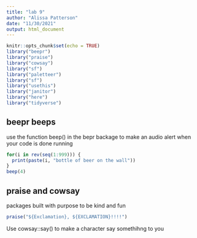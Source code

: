 ```yaml
---
title: "lab 9"
author: "Alissa Patterson"
date: "11/30/2021"
output: html_document
---
```


```r
knitr::opts_chunk$set(echo = TRUE)
library("beepr")
library("praise")
library("cowsay")
library("sf")
library("paletteer")
library("sf")
library("usethis")
library("janitor")
library("here")
library("tidyverse")
```

## beepr beeps

use the function beep() in the bepr backage to make an audio alert when your code is done running
```r
for(i in rev(seq(1:999))) {
  print(paste(i, "bottle of beer on the wall"))
}
beep(4)
```

## praise and cowsay
packages built with purpose to be kind and fun

```r
praise("${Exclamation}, ${EXCLAMATION}!!!!")
```

Use cowsay::say() to make a character say somethihng to you

